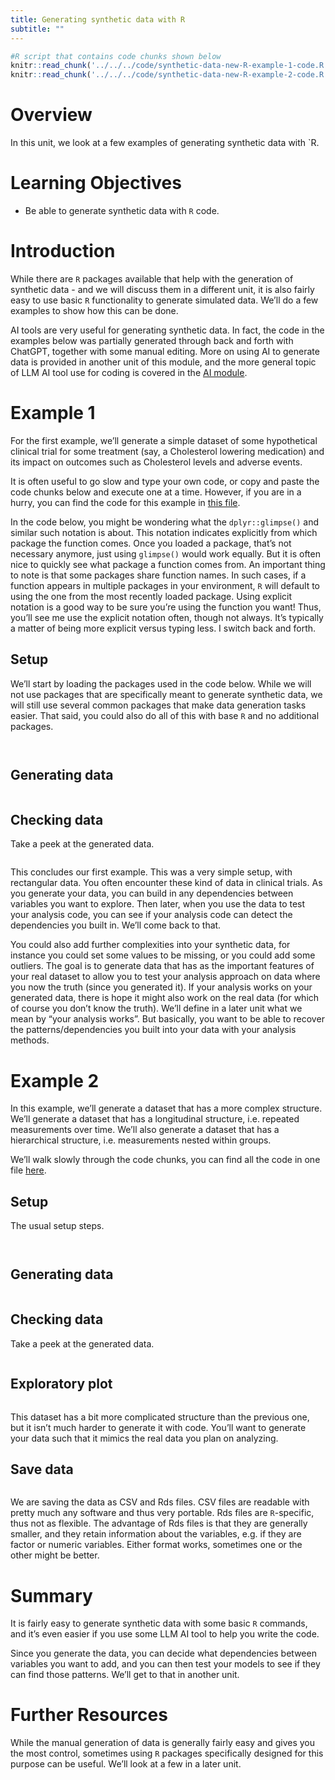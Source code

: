 ```yaml
---
title: Generating synthetic data with R
subtitle: ""
---
```




```r
#R script that contains code chunks shown below
knitr::read_chunk('../../../code/synthetic-data-new-R-example-1-code.R')
knitr::read_chunk('../../../code/synthetic-data-new-R-example-2-code.R')
```


# Overview
In this unit, we look at a few examples of generating synthetic data with `R.


# Learning Objectives

* Be able to generate synthetic data with `R` code.


# Introduction

While there are `R` packages available that help with the generation of synthetic data - and we will discuss them in a different unit, it is also fairly easy to use basic `R` functionality to generate simulated data. We'll do a few examples to show how this can be done.

AI tools are very useful for generating synthetic data. In fact, the code in the examples below was partially generated through back and forth with ChatGPT, together with some manual editing. More on using AI to generate data is provided in another unit of this module, and the more general topic of LLM AI tool use for coding is covered in the [AI module](../../module-ai/ai-overview.qmd).


# Example 1

For the first example, we'll generate a simple dataset of some hypothetical clinical trial for some treatment (say, a Cholesterol lowering medication) and its impact on outcomes such as Cholesterol levels and adverse events.

:::note
It is often useful to go slow and type your own code, or copy and paste the code chunks below and execute one at a time. However, if you are in a hurry, you can find the code for this example in [this file](/code/synthetic-data-new-R-example-1-code.R).
:::

:::note
In the code below, you might be wondering what the `dplyr::glimpse()` and similar such notation is about. This notation indicates explicitly from which package the function comes. Once you loaded a package, that's not necessary anymore, just using `glimpse()` would work equally. But it is often nice to quickly see what package a function comes from. An important thing to note is that some packages share function names. In such cases, if a function appears in multiple packages in your environment, `R` will default to using the one from the most recently loaded package. Using explicit notation is a good way to be sure you're using the function you want! Thus, you'll see me use the explicit notation often, though not always. It's typically a matter of being more explicit versus typing less. I switch back and forth.
:::


## Setup

We'll start by loading the packages used in the code below. While we will not use packages that are specifically meant to generate synthetic data, we will still use several common packages that make data generation tasks easier. That said, you could also do all of this with base `R` and no additional packages.


```r
```

```r
```


## Generating data 

```r
```


## Checking data 

Take a peek at the generated data.


```r
```


This concludes our first example. This was a very simple setup, with rectangular data. You often encounter these kind of data in clinical trials. As you generate your data, you can build in any dependencies between variables you want to explore. Then later, when you use the data to test your analysis code, you can see if your analysis code can detect the dependencies you built in. We'll come back to that. 

You could also add further complexities into your synthetic data, for instance you could set some values to be missing, or you could add some outliers. The goal is to generate data that has as the important features of your real dataset to allow you to test your analysis approach on data where you now the truth (since you generated it). If your analysis works on your generated data, there is hope it might also work on the real data (for which of course you don't know the truth). We'll define in a later unit what we mean by "your analysis works". But basically, you want to be able to recover the patterns/dependencies you built into your data with your analysis methods.


# Example 2

In this example, we'll generate a dataset that has a more complex structure. We'll generate a dataset that has a longitudinal structure, i.e. repeated measurements over time. We'll also generate a dataset that has a hierarchical structure, i.e. measurements nested within groups.    

We'll walk slowly through the code chunks, you can find all the code in one file [here](/code/synthetic-data-new-R-example-2-code.R).


## Setup

The usual setup steps.

```r
```

```r
```


## Generating data 

```r
```


## Checking data 

Take a peek at the generated data.


```r
```


## Exploratory plot

```r
```

This dataset has a bit more complicated structure than the previous one, but it isn't much harder to generate it with code. You'll want to generate your data such that it mimics the real data you plan on analyzing.

## Save data

```r
```

We are saving the data as CSV and Rds files. CSV files are readable with pretty much any software and thus very portable. Rds files are `R`-specific, thus not as flexible. The advantage of Rds files is that they are generally smaller, and they retain information about the variables, e.g. if they are factor or numeric variables. Either format works, sometimes one or the other might be better.



# Summary

It is fairly easy to generate synthetic data with some basic `R` commands, and it's even easier if you use some LLM AI tool to help you write the code. 

Since you generate the data, you can decide what dependencies between variables you want to add, and you can then test your models to see if they can find those patterns. We'll get to that in another unit.


# Further Resources

While the manual generation of data is generally fairly easy and gives you the most control, sometimes using `R` packages specifically designed for this purpose can be useful. We'll look at a few in a later unit. 


